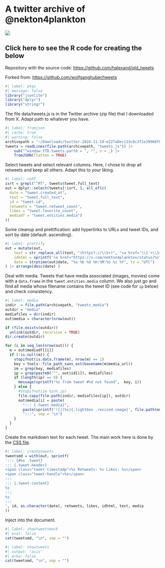 # A twitter archive of @nekton4plankton 
![](twitter-screenshot.png)

::: {.callout-note collapse=true appearance="simple"}

# Click here to see the R code for creating the below

Repository with the source code: <https://github.com/halexand/old_tweets>

Forked from:  <https://github.com/wolfganghuber/tweets>

```r
#| label: pkgs
#| message: false
library("jsonlite")
library("dplyr")
library("stringr")
```

The file data/tweets.js is in the Twitter archive (zip file) that I downloaded from X. Adapt path to whatever you have.

```r
#| label: fromjson
#| cache: true
#| warning: false
archivepath = "~/Downloads/twitter-2024-11-19-e227a8ec133c0c3f1e39968f6368f13714013f6080ab344aa62244569484b2bd/data" 
tweets = readLines(file.path(archivepath, "tweets.js")) |>
    sub("^window.YTD.tweets.part0 = ", "", x = _) |>
    fromJSON(flatten = TRUE) 
```

Select tweets and select relevant columns. Here, I chose to drop all retweets and keep all others. Adapt this to your liking.

```r
#| label: noRT
isrt = grepl("^RT", tweets$tweet.full_text)
out = dplyr::select(tweets[!isrt, ], all_of(c(
  date = "tweet.created_at", 
  text = "tweet.full_text", 
  id = "tweet.id", 
  retweets = "tweet.retweet_count",
  likes = "tweet.favorite_count",
  mediadf = "tweet.entities.media")
))
```

Some cleanup and prettification: add hyperlinks to URLs and tweet IDs, and sort by date (default: ascending). 

```r
#| label: prettify
out = mutate(out, 
    text = str_replace_all(text, "(https?://\\S+)", "<a href='\\1'>\\1</a>"),
    idhtml = sprintf('<a href="https://x.com/nekton4plankton/status/%s">%s</a>', id, id),
    date = strptime(out$date, "%a %b %d %H:%M:%S %z %Y", tz = "UTC")
) |> arrange(desc(date) )
```

Deal with media. Tweets that have media associated (images, movies) come with a `data.frame` in the `tweet.entities.media` column. We also just go and find all media whose filename contains the tweet ID (see code for `ip` below) and check consistency.

```r
#| label: media
indir  = file.path(archivepath, "tweets_media")
outdir = "media"
mediafiles = dir(indir)
out$media = character(nrow(out))

if (file.exists(outdir))
  unlink(outdir, recursive = TRUE)
dir.create(outdir)

for (i in seq_len(nrow(out))) {
  m = out$mediadf[[i]]
  if (!is.null(m)) {
    stopifnot(is.data.frame(m), nrow(m) == 1)
    key = tools::file_path_sans_ext(basename(m$media_url))
    im = grep(key, mediafiles)
    ip = grep(paste0("^", out$id[i]), mediafiles)
    if (length(ip) == 0) {
      message(sprintf("%s from tweet #%d not found",  key, i))
    } else {
      #stopifnot(im %in% ip)
      file.copy(file.path(indir, mediafiles[ip]), outdir)
      out$media[i] = paste(
        "::: {.tweet-media}",
        paste(sprintf('![](%s){.lightbox .resized-image}', file.path(outdir, mediafiles[ip])), collapse = "\n"),
        ":::", sep = "\n") 
    }
  }
}
```

Create the markdown text for each tweet. The main work here is done by the [CSS file](tweetarchive.css).

```r
#| label: createtweets
tweetsmd = with(out, sprintf(
'::: {#%s .tweet}
::: {.tweet-header}
<span class="tweet-timestamp">%s Retweets: %s Likes: %s</span>
<span class="tweet-handle">%s</span>
:::  
::: {.tweet-content}
%s
:::  
%s
:::
', id, as.character(date), retweets, likes, idhtml, text, media
))
```

Inject into the document.

```r
#| label: showtweetsmock
#| eval: false
cat(tweetsmd, "\n", sep = "")
```
::: 

```r
#| label: showtweets
#| output: "asis"
#| echo: false
cat(tweetsmd, "\n", sep = "")
```